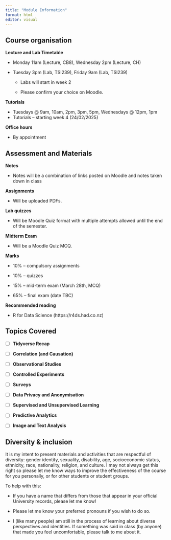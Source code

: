 ```yaml
---
title: "Module Information"
format: html
editor: visual
---
```


## Course organisation

**Lecture and Lab Timetable**

-   Monday 11am (Lecture, CB8), Wednesday 2pm (Lecture, CH)

-   Tuesday 3pm (Lab, TSI239), Friday 9am (Lab, TSI239)

    -   Labs will start in week 2

    -   Please confirm your choice on Moodle.

**Tutorials**

-   Tuesdays \@ 9am, 10am, 2pm, 3pm, 5pm,  Wednesdays \@ 12pm, 1pm
-   Tutorials -- starting week 4 (24/02/2025)

**Office hours**

-   By appointment

## Assessment and Materials

**Notes**

-   Notes will be a combination of links posted on Moodle and notes taken down in class


**Assignments**

-   Will be uploaded PDFs. 

**Lab quizzes**

-   Will be Moodle Quiz format with multiple attempts allowed until the end of the semester. 

**Midterm Exam**

- Will be a Moodle Quiz MCQ.


**Marks**

-   10% -- compulsory assignments

-   10% -- quizzes

-   15% -- mid-term exam (March 28th, MCQ)

-   65% -- final exam (date TBC)



**Recommended reading**

-   R for Data Science (https://r4ds.had.co.nz)

## Topics Covered

-   [ ] **Tidyverse Recap** 

-   [ ] **Correlation (and Causation)** 

-   [ ] **Observational Studies** 

-   [ ] **Controlled Experiments** 

-   [ ] **Surveys** 

-   [ ] **Data Privacy and Anonymisation** 

-   [ ] **Supervised and Unsupervised Learning** 

-   [ ] **Predictive Analytics** 

-   [ ] **Image and Text Analysis** 






## Diversity & inclusion

It is my intent to present materials and activities that are respectful of diversity: gender identity, sexuality, disability, age, socioeconomic status, ethnicity, race, nationality, religion, and culture. I may not always get this right so please let me know ways to improve the effectiveness of the course for you personally, or for other students or student groups.

To help with this:

-   If you have a name that differs from those that appear in your official University records, please let me know!

-   Please let me know your preferred pronouns if you wish to do so.

-   I (like many people) am still in the process of learning about diverse perspectives and identities. If something was said in class (by anyone) that made you feel uncomfortable, please talk to me about it.
